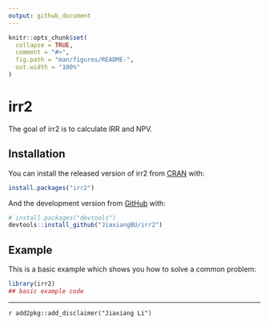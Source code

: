```yaml
---
output: github_document
---
```


<!-- README.md is generated from README.Rmd. Please edit that file -->

```r
knitr::opts_chunk$set(
  collapse = TRUE,
  comment = "#>",
  fig.path = "man/figures/README-",
  out.width = "100%"
)
```
# irr2

<!-- badges: start -->
<!-- badges: end -->

The goal of irr2 is to calculate IRR and NPV.

## Installation

You can install the released version of irr2 from [CRAN](https://CRAN.R-project.org) with:

``` r
install.packages("irr2")
```

And the development version from [GitHub](https://github.com/) with:

``` r
# install.packages("devtools")
devtools::install_github("JiaxiangBU/irr2")
```

## Example

This is a basic example which shows you how to solve a common problem:

```r
library(irr2)
## basic example code
```


***

`r add2pkg::add_disclaimer("Jiaxiang Li")`
